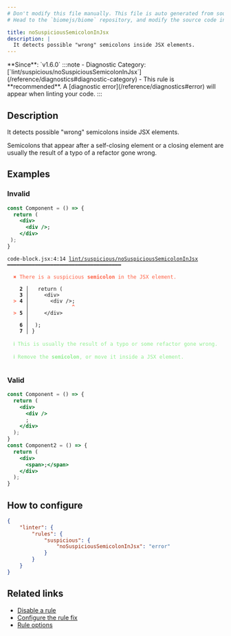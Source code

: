 ```yaml
---
# Don't modify this file manually. This file is auto generated from source, and you will lose your changes next time the website is built.
# Head to the `biomejs/biome` repository, and modify the source code in there.

title: noSuspiciousSemicolonInJsx
description: |
  It detects possible "wrong" semicolons inside JSX elements.
---
```


<Tabs>
<TabItem label="JavaScript (and super languages)" icon="seti:javascript">
**Since**: `v1.6.0`
:::note
- Diagnostic Category: [`lint/suspicious/noSuspiciousSemicolonInJsx`](/reference/diagnostics#diagnostic-category)
- This rule is **recommended**. A [diagnostic error](/reference/diagnostics#error) will appear when linting your code.
:::

## Description
It detects possible "wrong" semicolons inside JSX elements.

Semicolons that appear after a self-closing element or a closing element are usually the result of a typo of a refactor gone wrong.

## Examples

### Invalid

```jsx
const Component = () => {
  return (
    <div>
      <div />;
    </div>
 );
}
```

<pre class="language-text"><code class="language-text">code-block.jsx:4:14 <a href="https://biomejs.dev/linter/rules/no-suspicious-semicolon-in-jsx">lint/suspicious/noSuspiciousSemicolonInJsx</a> ━━━━━━━━━━━━━━━━━━━━━━━━━━━━━━━━━━━━━<br /><br />  <strong><span style="color: Tomato;">✖</span></strong> <span style="color: Tomato;">There is a suspicious </span><span style="color: Tomato;"><strong>semicolon</strong></span><span style="color: Tomato;"> in the JSX element.</span><br />  <br />    <strong>2 │ </strong>  return (<br />    <strong>3 │ </strong>    &lt;div&gt;<br />  <strong><span style="color: Tomato;">&gt;</span></strong> <strong>4 │ </strong>      &lt;div /&gt;;<br />   <strong>   │ </strong>             <strong><span style="color: Tomato;">^</span></strong><br />  <strong><span style="color: Tomato;">&gt;</span></strong> <strong>5 │ </strong>    &lt;/div&gt;<br />   <strong>   │ </strong>    <br />    <strong>6 │ </strong> );<br />    <strong>7 │ </strong>&#125;<br />  <br />  <strong><span style="color: lightgreen;">ℹ</span></strong> <span style="color: lightgreen;">This is usually the result of a typo or some refactor gone wrong.</span><br />  <br />  <strong><span style="color: lightgreen;">ℹ</span></strong> <span style="color: lightgreen;">Remove the </span><span style="color: lightgreen;"><strong>semicolon</strong></span><span style="color: lightgreen;">, or move it inside a JSX element.</span><br />  <br /></code></pre>

### Valid

```jsx
const Component = () => {
  return (
    <div>
      <div />
      ;
    </div>
  );
}
const Component2 = () => {
  return (
    <div>
      <span>;</span>
    </div>
  );
}
```

## How to configure
```json title="biome.json"
{
	"linter": {
		"rules": {
			"suspicious": {
				"noSuspiciousSemicolonInJsx": "error"
			}
		}
	}
}

```
## Related links

- [Disable a rule](/linter/#disable-a-lint-rule)
- [Configure the rule fix](/linter#configure-the-rule-fix)
- [Rule options](/linter/#rule-options)

</TabItem>
</Tabs>

